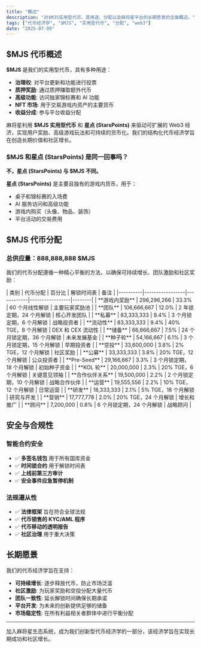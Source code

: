 ```yaml
---
title: "概述"
description: "对$MJS实用型代币、其用途、分配以及麻将星平台的长期愿景的全面概述。"
tags: ["代币经济学", "$MJS", "实用型代币", "分配", "web3"]
date: "2025-07-09"
---
```



## $MJS 代币概述

**$MJS** 是我们的实用型代币，具有多种用途：
- **治理权**: 对平台更新和功能进行投票
- **质押奖励**: 通过质押赚取额外代币
- **高级功能**: 访问独家锦标赛和 AI 功能
- **NFT 市场**: 用于交易游戏内资产的主要货币
- **收益分成**: 参与平台收益分配

麻将星利用 **$MJS 实用型代币** 和 **星点 (StarsPoints)** 来驱动可扩展的 Web3 经济，实现用户奖励、高级游戏玩法和可持续的货币化。我们的结构化代币经济学旨在创造长期价值和社区增长。

### $MJS 和星点 (StarsPoints) 是同一回事吗？

**不，星点 (StarsPoints) 与 $MJS 不同。**

<Callout type="info">

**星点 (StarsPoints)** 是主要且独有的游戏内货币，用于：
- 桌子和锦标赛的入场费
- AI 服务访问和高级功能
- 游戏内购买（头像、物品、装饰）
- 平台活动的交易费用

</Callout>


## $MJS 代币分配

### 总供应量：888,888,888 $MJS

我们的代币分配遵循一种精心平衡的方法，以确保可持续增长、团队激励和社区奖励：

<Card className='mt-4'>
| 类别 | 代币分配 | 百分比 | 解锁时间表 | 备注 |
|----------|-----------------|------------|-----------------|--------|
| **游戏内奖励** | 296,296,266 | 33.3% | 60 个月线性解锁 | 主要玩家奖励池 |
| **团队** | 106,666,667 | 12.0% | 2 年锁定期，24 个月解锁 | 核心开发团队 |
| **私募** | 83,333,333 | 9.4% | 3 个月锁定期，6 个月解锁 | 战略投资者 |
| **流动性** | 83,333,333 | 9.4% | 40% TGE，8 个月解锁 | DEX 和 CEX 流动性 |
| **储备** | 66,666,667 | 7.5% | 24 个月锁定期，36 个月解锁 | 未来发展基金 |
| **种子轮** | 54,166,667 | 6.1% | 3 个月锁定期，15 个月解锁 | 早期投资者 |
| **空投** | 33,600,000 | 3.8% | 2% TGE，12 个月解锁 | 社区奖励 |
| **公募** | 33,333,333 | 3.8% | 20% TGE，12 个月解锁 | 公众投资者 |
| **Pre-Seed** | 29,166,667 | 3.3% | 3 个月锁定期，18 个月解锁 | 初始种子资金 |
| **KOL 轮** | 20,000,000 | 2.3% | 20% TGE，6 个月解锁 | 关键意见领袖 |
| **合作伙伴关系** | 19,500,000 | 2.2% | 2 个月锁定期，10 个月解锁 | 战略合作伙伴 |
| **运营** | 19,555,556 | 2.2% | 10% TGE，12 个月解锁 | 日常运营 |
| **研发** | 18,333,333 | 2.1% | 5% TGE，18 个月解锁 | 研究与开发 |
| **营销** | 17,777,778 | 2.0% | 20% TGE，24 个月解锁 | 增长和推广 |
| **顾问** | 7,200,000 | 0.8% | 6 个月锁定期，24 个月解锁 | 战略顾问 |
</Card>

## 安全与合规性

### 智能合约安全
- ✅ **多签名钱包** 用于所有国库资金
- ✅ **时间锁合约** 用于解锁时间表
- ✅ **上线前第三方审计**
- ✅ **安全事件应急暂停机制**

### 法规遵从性
- ✅ **法律框架** 旨在符合全球法规
- ✅ **代币销售的 KYC/AML 程序**
- ✅ **代币移动的透明报告**
- ✅ **社区治理** 用于重大决策

## 长期愿景

我们的代币经济学旨在支持：
- **可持续增长**: 逐步释放代币，防止市场泛滥
- **社区激励**: 为玩家奖励和空投分配大量代币
- **团队一致性**: 延长解锁时间确保长期承诺
- **平台开发**: 为未来的创新提供足够的储备
- **市场稳定性**: 在所有利益相关者群体中进行平衡分配

---

加入麻将星生态系统，成为我们创新型代币经济学的一部分，该经济学旨在实现长期成功和社区增长。